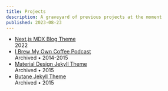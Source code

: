 ```yaml
---
title: Projects
description: A graveyard of previous projects at the moment
published: 2023-08-23
---
```


- [Next.js MDX Blog Theme](https://github.com/alexcarpenter/nextjs-mdx-blog-theme) <br/><span>2022</span>
- [I Brew My Own Coffee Podcast](https://ibrewmyowncoffee.simplecast.com/) <br/><span>Archived &bull; 2014-2015</span>
- [Material Design Jekyll Theme](https://github.com/alexcarpenter/material-jekyll-theme) <br/><span>Archived &bull; 2015</span>
- [Butane Jekyll Theme](https://github.com/alexcarpenter/butane-jekyll-theme) <br/><span>Archived &bull; 2015</span>